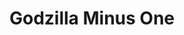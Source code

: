 ---
title: Godzilla Minus One
description: Japan, devastated after the war, faces a new threat in the form of Godzilla. How will the country confront this impossible situation?
rating: 14A
genre:
  - Action
  - Adventure
  - Drama
length: 2h 4m
cast:
  - Ryunosuke Kamiki
  - Minami Hamabe
  - Yuki Yamada
showtimes:
  - 2023-04-01T19:00
  - 2023-04-02T16:00
poster: ./images/godzilla-one.webp
trailer: https://www.youtube.com/embed/x7ythIm0834?si=CdSjd3mCdDWcwRER
socialImage: ./images/godzilla-one.webp
---